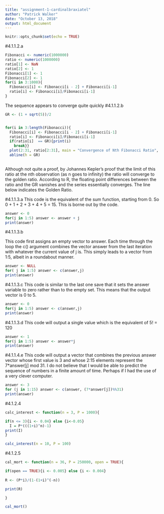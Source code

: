 ```yaml
---
title: "assignment-1-cardinalbraxiatel"
author: "Patrick Walker"
date: "October 13, 2018"
output: html_document
---
```


```r
knitr::opts_chunk$set(echo = TRUE)
```
#4.1.1.2.a
```r
Fibonacci <- numeric(1000000)
ratio <- numeric(1000000)
ratio[1] <- NaN
ratio[2] <- 1
Fibonacci[1] <- 1
Fibonacci[2] <- 1
for(i in 3:1000){
  Fibonacci[i] <- Fibonacci[i - 2] + Fibonacci[i-1]
  ratio[i] <- Fibonacci[i]/Fibonacci[i-1]
}

```
The sequence appears to converge quite quickly
#4.1.1.2.b
```r
GR <- (1 + sqrt(5))/2


for(i in 3:length(Fibonacci)){
  Fibonacci[i] <- Fibonacci[i - 2] + Fibonacci[i-1]
  ratio[i] <- Fibonacci[i]/Fibonacci[i-1]
  if(ratio[i]  == GR){print(i) 
    break}}
  plot(2:31, ratio[2:31], main = "Convergence of Nth Fibonacci Ratio", xlab = "N", ylab = "Ratio")
  abline(h = GR)
  
```
 Although not quite a proof, by Johannes Kepler's proof that the limit of this ratio at the nth observation (as n goes to infinity) the ratio will converge to the golden ratio. According to R, the floating point differences between the ratio and the GR vanishes and the series essentially converges. The line below indicates the Golden Ratio.

#4.1.1.3.a
This code is the equivalent of the sum function, starting
from 0. So 0 + 1 + 2 + 3 + 4 + 5 = 15. This is borne out 
by the code.
```r
answer <- 0
for(j in 1:5) answer <- answer + j
print(answer)
```

#4.1.1.3.b

This code first assigns an empty vector to answer. Each time through the loop the c() argument combines the
vector answer from the last iteration with whatever the current value of j is. This simply leads to a vector
from 1:5, albeit in a roundabout manner.
```r
answer <- NULL
for( j in 1:5) answer <- c(answer,j)
print(answer)
```

#4.1.1.3.c
This code is similar to the last one save that it sets the 
answer variable to zero rather than to the empty set.
This means that the output vector is 0 to 5.
```r
answer <- 0
for(j in 1:5) answer <- c(answer,j)
print(answer)
```

#4.1.1.3.d
This code will output a single value which is the 
equivalent of 5! = 120
```r
answer <- 1
for(j in 1:5) answer <- answer*j
print(answer)
```

#4.1.1.4.e
This code will output a vector that combines the previous answer vector whose first value is 3 and 
whose 2:15 elements represent the 7*answer[j] mod 31. I do not believe that I would be able to predict 
the sequence of numbers in a finite amount of time. Perhaps if I had the use of a very clever computer.
```r
answer <- 3
for (j in 1:15) answer <- c(answer, (7*answer[j])%%31)
print(answer)
```

#4.1.2.4
```r
calc_interest <- function(n = 3, P = 1000){

if(n <= 3){i <- 0.04} else {i<-0.05}
  I = P*(((1+i)^n)-1)
print(I)
}

calc_interest(n = 10, P = 100)
```

#4.1.2.5
```r
cal_mort <- function(n = 36, P = 250000, open = TRUE){

if(open == TRUE){i <- 0.005} else {i <- 0.004}
  
R <- (P*i)/(1-(1+i)^(-n))

print(R)

}

cal_mort()
```












